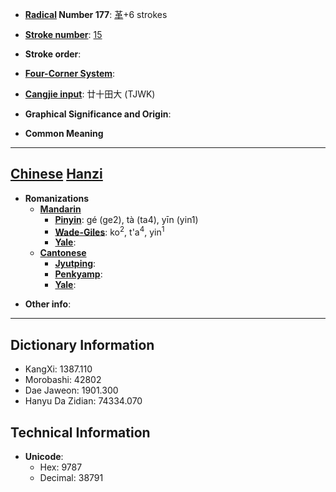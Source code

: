 * '''[[Wiktionary:Chinese radical index| Radical]] Number 177''': [[Wiktionary:Chinese radical index 革|革]]+6 strokes

* '''[[Wiktionary:Chinese total strokes index|Stroke number]]''': [[Wiktionary:Chinese total strokes index 15|15]]

* '''Stroke order''': 

* '''[[Wiktionary:Chinese four corner index|Four-Corner System]]''': 

* '''[[Wiktionary:Chinese Cangjie index|Cangjie input]]''': 廿十田大 (TJWK)

* '''Graphical Significance and Origin''': 

* '''Common Meaning'''

----

== [[Chinese]] [[Hanzi]] ==

* '''Romanizations'''
** '''[[Mandarin]]'''
*** '''[[Pinyin]]''': gé (ge2), tà (ta4), yīn (yin1)
*** '''[[Wade-Giles]]''': ko<sup>2</sup>, t'a<sup>4</sup>, yin<sup>1</sup>
*** '''[[Yale]]''': 
** '''[[Cantonese]]'''
*** '''[[Jyutping]]''':
*** '''[[Penkyamp]]''': 
*** '''[[Yale]]''': 

* '''Other info''': 

----

== Dictionary Information ==

* KangXi: 1387.110
* Morobashi: 42802
* Dae Jaweon: 1901.300
* Hanyu Da Zidian: 74334.070

== Technical Information ==

* '''Unicode''':
** Hex: 9787
** Decimal: 38791